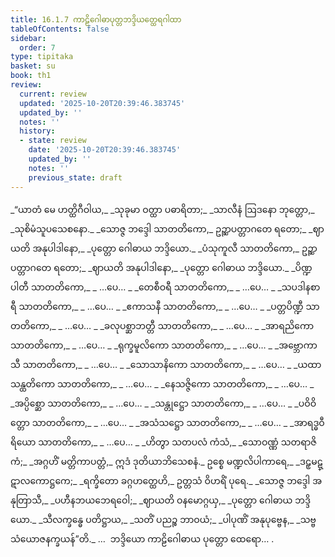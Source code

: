 ```yaml
---
title: 16.1.7 ကာဠိဂေါဓာပုတ္တဘဒ္ဒိယတ္ထေရဂါထာ
tableOfContents: false
sidebar:
  order: 7
type: tipitaka
basket: su
book: th1
review:
  current: review
  updated: '2025-10-20T20:39:46.383745'
  updated_by: ''
  notes: ''
  history:
  - state: review
    date: '2025-10-20T20:39:46.383745'
    updated_by: ''
    notes: ''
    previous_state: draft
---
```



<DynamicBreadcrumb />


<ReviewStatus review={frontmatter.review} showDetails={true} />

<HypothesisAnnotation frontmatter={frontmatter} />

<Division number="842" book="th1" e="ch" v="19" p="332">

<Paragraph number="1184" type="verses" book="th1">
_“ယာတံ မေ ဟတ္ထိဂီဝါယ,_  
_သုခုမာ ဝတ္ထာ ပဓာရိတာ;_  
_သာလီနံ ဩဒနော ဘုတ္တော,_  
_သုစိမံသူပသေစနော._  

</Paragraph>

</Division>
<Division number="843" book="th1" e="ch" v="19" p="332">

<Paragraph number="1185" type="verses" book="th1">
_သောဇ္ဇ ဘဒ္ဒေါ သာတတိကော,_  
ဥဉ္ဆာပတ္တာဂတေ ရတော;_  
_ဈာယတိ အနုပါဒါနော,_  
_ပုတ္တော ဂေါဓာယ ဘဒ္ဒိယော._  

</Paragraph>

</Division>
<Division number="844" book="th1" e="ch" v="19" p="332">

<Paragraph number="1186" type="verses" book="th1">
_ပံသုကူလီ သာတတိကော,_  
ဥဉ္ဆာပတ္တာဂတေ ရတော;_  
_ဈာယတိ အနုပါဒါနော,_  
_ပုတ္တော ဂေါဓာယ ဘဒ္ဒိယော._  

</Paragraph>

</Division>
<Division number="845" book="th1" e="ch" v="19" p="332">

<Paragraph number="1187" type="verses" book="th1">
_ပိဏ္ဍပါတီ သာတတိကော,_  
_ …ပေ… _  

</Paragraph>

</Division>
<Division number="846" book="th1" e="ch" v="19" p="332">

<Paragraph number="1188" type="verses" book="th1">
_တေစီဝရီ သာတတိကော,_  
_ …ပေ… _  

</Paragraph>

</Division>
<Division number="847" book="th1" e="ch" v="19" p="332">

<Paragraph number="1189" type="verses" book="th1">
_သပဒါနစာရီ သာတတိကော,_  
_ …ပေ… _  

</Paragraph>

</Division>
<Division number="848" book="th1" e="ch" v="19" p="332">

<Paragraph number="1190" type="verses" book="th1">
_ဧကာသနီ သာတတိကော,_  
_ …ပေ… _  

</Paragraph>

</Division>
<Division number="849" book="th1" e="ch" v="19" p="332">

<Paragraph number="1191" type="verses" book="th1">
_ပတ္တပိဏ္ဍီ သာတတိကော,_  
_ …ပေ… _  

</Paragraph>

</Division>
<Division number="850" book="th1" e="ch" v="19" p="332">

<Paragraph number="1192" type="verses" book="th1">
_ခလုပစ္ဆာဘတ္တီ သာတတိကော,_  
_ …ပေ… _  

</Paragraph>

</Division>
<Division number="851" book="th1" e="ch" v="19" p="332">

<Paragraph number="1193" type="verses" book="th1">
_အာရညိကော သာတတိကော,_  
_ …ပေ… _  

</Paragraph>

</Division>
<Division number="852" book="th1" e="ch" v="19" p="332">

<Paragraph number="1194" type="verses" book="th1">
_ရုက္ခမူလိကော သာတတိကော,_  
_ …ပေ… _  

</Paragraph>

</Division>
<Division number="853" book="th1" e="ch" v="19" p="332">

<Paragraph number="1195" type="verses" book="th1">
_အဗ္ဘောကာသီ သာတတိကော,_  
_ …ပေ… _  

</Paragraph>

</Division>
<Division number="854" book="th1" e="ch" v="19" p="332">

<Paragraph number="1196" type="verses" book="th1">
_သောသာနိကော သာတတိကော,_  
_ …ပေ… _  

</Paragraph>

</Division>
<Division number="855" book="th1" e="ch" v="19" p="332">

<Paragraph number="1197" type="verses" book="th1">
_ယထာသန္ထတိကော သာတတိကော,_  
_ …ပေ… _  

</Paragraph>

</Division>
<Division number="856" book="th1" e="ch" v="19" p="333">

<Paragraph number="1198" type="verses" book="th1">
_နေသဇ္ဇိကော သာတတိကော,_  
_ …ပေ… _  

</Paragraph>

</Division>
<Division number="857" book="th1" e="ch" v="19" p="333">

<Paragraph number="1199" type="verses" book="th1">
_အပ္ပိစ္ဆော သာတတိကော,_  
_ …ပေ… _  

</Paragraph>

</Division>
<Division number="858" book="th1" e="ch" v="19" p="333">

<Paragraph number="1200" type="verses" book="th1">
_သန္တုဋ္ဌော သာတတိကော,_  
_ …ပေ… _  

</Paragraph>

</Division>
<Division number="859" book="th1" e="ch" v="19" p="333">

<Paragraph number="1201" type="verses" book="th1">
_ပဝိဝိတ္တော သာတတိကော,_  
_ …ပေ… _  

</Paragraph>

</Division>
<Division number="860" book="th1" e="ch" v="19" p="333">

<Paragraph number="1202" type="verses" book="th1">
_အသံသဋ္ဌော သာတတိကော,_  
_ …ပေ… _  

</Paragraph>

</Division>
<Division number="861" book="th1" e="ch" v="19" p="333">

<Paragraph number="1203" type="verses" book="th1">
_အာရဒ္ဓဝီရိယော သာတတိကော,_  
_ …ပေ… _  

</Paragraph>

</Division>
<Division number="862" book="th1" e="ch" v="19" p="333">

<Paragraph number="1204" type="verses" book="th1">
_ဟိတွာ သတပလံ ကံသံ,_  
_သောဝဏ္ဏံ သတရာဇိကံ;_  
_အဂ္ဂဟိံ မတ္တိကာပတ္တံ,_  
ဣဒံ ဒုတိယာဘိသေစနံ._  

</Paragraph>

</Division>
<Division number="863" book="th1" e="ch" v="19" p="333">

<Paragraph number="1205" book="th1">
ဥစ္စေ မဏ္ဍလိပါကာရေ,_  
_ဒဠှမဋ္ဋာလကောဋ္ဌကေ;_  
_ရက္ခိတော ခဂ္ဂဟတ္ထေဟိ,_  
ဥတ္တသံ ဝိဟရိံ ပုရေ._  

</Paragraph>

</Division>
<Division number="864" book="th1" e="ch" v="19" p="333">

<Paragraph number="1206" type="verses" book="th1">
_သောဇ္ဇ ဘဒ္ဒေါ အနုတြာသီ,_  
_ပဟီနဘယဘေရဝေါ;_  
_ဈာယတိ ဝနမောဂ္ဂယှ,_  
_ပုတ္တော ဂေါဓာယ ဘဒ္ဒိယော._  

</Paragraph>

</Division>
<Division number="865" book="th1" e="ch" v="19" p="333">

<Paragraph number="1207" type="verses" book="th1">
_သီလက္ခန္ဓေ ပတိဋ္ဌာယ,_  
_သတိံ ပညဉ္စ ဘာဝယံ;_  
_ပါပုဏိံ အနုပုဗ္ဗေန,_  
_သဗ္ဗသံယောဇနက္ခယန်”တိ._  


</Paragraph>
</Division>

<Paragraph number="1208" type="center" book="th1">
…  ဘဒ္ဒိယော ကာဠိဂေါဓာယ ပုတ္တော ထေရော… .
</Paragraph>